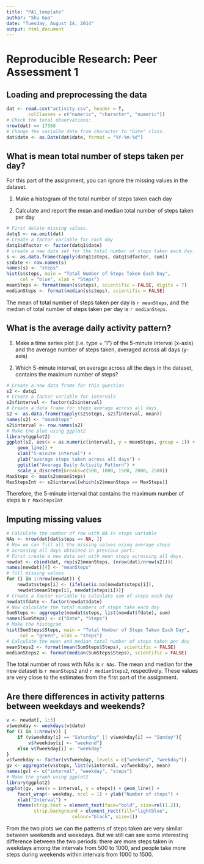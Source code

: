 ```yaml
---
title: "PA1_template"
author: "Shu Guo"
date: "Tuesday, August 14, 2014"
output: html_document
---
```


# Reproducible Research: Peer Assessment 1


## Loading and preprocessing the data
```r
dat <- read.csv("activity.csv", header = T, 
        colClasses = c("numeric", "character", "numeric"))
# Check the total observations:
nrow(dat) == 17568
# Change the varialbe date from character to "Date" class.
dat$date <- as.Date(dat$date, format = "%Y-%m-%d")
```

## What is mean total number of steps taken per day?

For this part of the assignment, you can ignore the missing values in the dataset.

1. Make a histogram of the total number of steps taken each day

2. Calculate and report the mean and median total number of steps taken per day

```r
# First delete missing values.
datq1 <- na.omit(dat)
# Create a factor variable for each day
datq1$dfactor <- factor(datq1$date)
# create a new data set for the total number of steps taken each day.
s <- as.data.frame(tapply(datq1$steps, datq1$dfactor, sum))
s$date <- row.names(s)
names(s) <- "steps"
hist(s$steps, main = "Total Number of Steps Taken Each Day", 
     col = "blue", xlab = "Steps")
meanSteps <- format(mean(s$steps), scientific = FALSE, digits = 7)
medianSteps <- format(median(s$steps), scientific = FALSE)
```

The mean of total number of steps taken per day is `r meanSteps`, and the median of total number of steps taken per day is `r medianSteps`.


## What is the average daily activity pattern?

1. Make a time series plot (i.e. type = "l") of the 5-minute interval (x-axis) and the average number of steps taken, averaged across all days (y-axis)

2. Which 5-minute interval, on average across all the days in the dataset, contains the maximum number of steps?
```r
# Create a new data frame for this question
s2 <- datq1
# Create a factor variable for intervals
s2$finterval <- factor(s2$interval)
# Create a data frame for steps average across all days.
s2 <- as.data.frame(tapply(s2$steps, s2$finterval, mean))
names(s2) <- "meanSteps"
s2$interval <- row.names(s2)
# Make the plot using ggplot2
library(ggplot2)
ggplot(s2, aes(x = as.numeric(interval), y = meanSteps, group = 1)) + 
    geom_line() +
    xlab("5-minute interval") +
    ylab("average steps taken across all days") +
    ggtitle("Average Daily Activity Pattern") +
    scale_x_discrete(breaks=c(500, 1000, 1500, 2000, 2500))
MaxSteps <- max(s2$meanSteps)
MaxStepsInt <- s2$interval[which(s2$meanSteps == MaxSteps)]
```

Therefore, the 5-minute interval that contains the maximum number of steps is `r MaxStepsInt`

## Imputing missing values
```r
# Calculate the number of row with NA in steps variable
NAs <- nrow(dat[dat$steps == NA, ])
# Now we can fill all the missing values using average steps
# acrossing all days obtained in previous part.
# First create a new data set with mean steps acrossing all days.
newdat <- cbind(dat, rep(s2$meanSteps, (nrow(dat)/nrow(s2))))
names(newdat)[4] <- "meanSteps"
# fill missing values
for (i in 1:nrow(newdat)) {
    newdat$steps[i] <- (ifelse(is.na(newdat$steps[i]), 
    newdat$meanSteps[i], newdat$steps[i]))}
# Create a factor variable to calculate sum of steps each day
newdat$fdate <- factor(newdat$date)
# Now calculate the total numbers of steps take each day
SumSteps <- aggregate(newdat$steps, list(newdat$fdate), sum)
names(SumSteps) <- c("Date", "Steps")
# Make the histogram
hist(SumSteps$Steps, main = "Total Number of Steps Taken Each Day", 
     col = "green", xlab = "steps")
# Calculate the mean and median total number of steps taken per day
meanSteps2 <- format(mean(SumSteps$Steps), scientific = FALSE)
medianSteps2 <- format(median(SumSteps$Steps), scientific = FALSE)
```

The total number of rows with NAs is `r NAs`. The mean and median for the new dataset is `r meanSteps2` and `r medianSteps2`, respectively.
These values are very close to the estimates from the first part of the assignment.


## Are there differences in activity patterns between weekdays and weekends?
```r
v <- newdat[, 1:3]
v$weekday <- weekdays(v$date)
for (i in 1:nrow(v)) {
    if (v$weekday[i] == "Saturday" || v$weekday[i] == "Sunday"){
        v$fweekday[i] <- "weekend"}
    else v$fweekday[i] <- "weekday"
}
v$fweekday <- factor(v$fweekday, levels = c("weekend", "weekday"))
gv <- aggregate(v$steps, list(v$interval, v$fweekday), mean)
names(gv) <- c("interval", "weekday", "steps")
# Make the graph using ggplot2
library(ggplot2)
ggplot(gv, aes(x = interval, y = steps)) + geom_line() +
    facet_wrap(~ weekday, ncol = 1) + ylab("Number of steps") + 
    xlab("Interval") +
    theme(strip.text = element_text(face="bold", size=rel(1.2)),
          strip.background = element_rect(fill="lightblue", 
                        colour="black", size=1))
```

From the two plots we can the patterns of steps taken are very similar between weekends and weekdays. But we still can see some interesting difference between the two periods: there are more steps taken in weekdays among the intervals from 500 to 1000, and people take more steps during weekends within intervals from 1000 to 1500.
